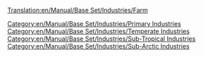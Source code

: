 [[Translation:en/Manual/Base Set/Industries/Farm]]

{{en/Manual/Base Set/Industries/Industries|image=en/Manual/Base Set/Industries/Farm.png
|name=Farm
|climates=[[en/Manual/Climates]], [[en/Manual/Climates]], [[en/Manual/Climates]]
|accepts=Nothing
|produces=[[en/Manual/Base Set/Cargos/Grain]], [[en/Manual/Base Set/Cargos/Livestock]] (Temperate Only), <br/>[[en/Manual/Base Set/Cargos/Wheat]], [[en/Manual/Base Set/Cargos/Livestock]] (Sub-Arctic Only), <br/>[[en/Manual/Base Set/Cargos/Maize]] (Sub-Tropical Only)
|notes=&nbsp;
* Surrounded by farmland for a large area. This area costs more to build on, but doing so does not affect production.
* The house(s) accept 1/8th passenger - so several farms on a small area may accept passengers
}}
[[Category:en/Manual/Base Set/Industries/Primary Industries]]
[[Category:en/Manual/Base Set/Industries/Temperate Industries]]
[[Category:en/Manual/Base Set/Industries/Sub-Tropical Industries]]
[[Category:en/Manual/Base Set/Industries/Sub-Arctic Industries]]